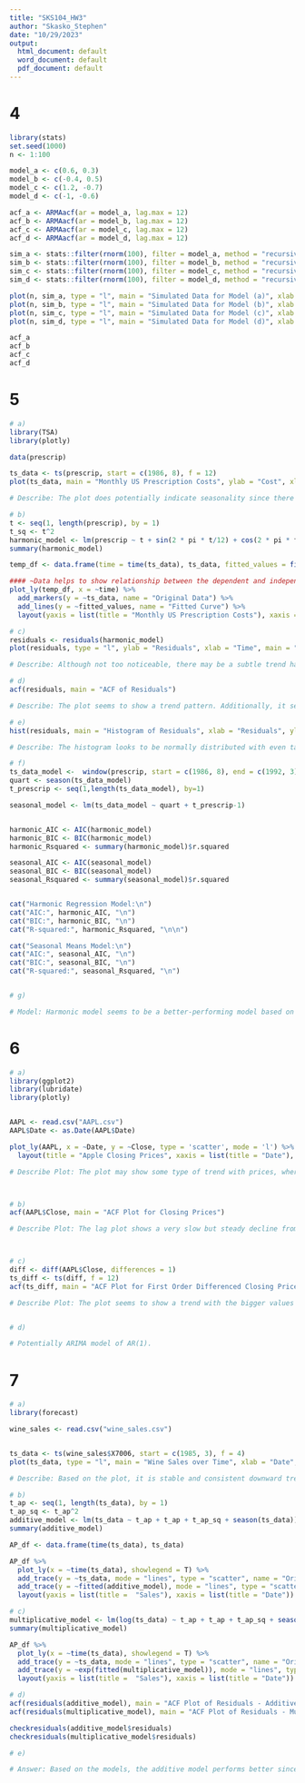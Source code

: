```yaml
---
title: "SKS104_HW3"
author: "Skasko_Stephen"
date: "10/29/2023"
output:
  html_document: default
  word_document: default
  pdf_document: default
---
```

# 4
```r
library(stats)
set.seed(1000)
n <- 1:100

model_a <- c(0.6, 0.3)
model_b <- c(-0.4, 0.5)
model_c <- c(1.2, -0.7)
model_d <- c(-1, -0.6)

acf_a <- ARMAacf(ar = model_a, lag.max = 12)
acf_b <- ARMAacf(ar = model_b, lag.max = 12)
acf_c <- ARMAacf(ar = model_c, lag.max = 12)
acf_d <- ARMAacf(ar = model_d, lag.max = 12)

sim_a <- stats::filter(rnorm(100), filter = model_a, method = "recursive")
sim_b <- stats::filter(rnorm(100), filter = model_b, method = "recursive")
sim_c <- stats::filter(rnorm(100), filter = model_c, method = "recursive")
sim_d <- stats::filter(rnorm(100), filter = model_d, method = "recursive")

plot(n, sim_a, type = "l", main = "Simulated Data for Model (a)", xlab = "Time", ylab = "Simulated Value")
plot(n, sim_b, type = "l", main = "Simulated Data for Model (b)", xlab = "Time", ylab = "Simulated Value")
plot(n, sim_c, type = "l", main = "Simulated Data for Model (c)", xlab = "Time", ylab = "Simulated Value")
plot(n, sim_d, type = "l", main = "Simulated Data for Model (d)", xlab = "Time", ylab = "Simulated Value")

acf_a
acf_b
acf_c
acf_d
```

\newpage


# 5
```r
# a)
library(TSA)
library(plotly)

data(prescrip)

ts_data <- ts(prescrip, start = c(1986, 8), f = 12)
plot(ts_data, main = "Monthly US Prescription Costs", ylab = "Cost", xlab = "Time")

# Describe: The plot does potentially indicate seasonality since there is a consistent and steady fluctuation every few years/cost over time. Some key pointers in the plot show a higher increasing cost steadily around the spring into summer but then drops towards fall into winter months. Also, there may be potential for cyclicity based on periods of the trend in similarities with dips around the end of each year.     

# b)
t <- seq(1, length(prescrip), by = 1)
t_sq <- t^2
harmonic_model <- lm(prescrip ~ t + sin(2 * pi * t/12) + cos(2 * pi * t/12) + t_sq)
summary(harmonic_model)

temp_df <- data.frame(time = time(ts_data), ts_data, fitted_values = fitted(harmonic_model))

#### ~Data helps to show relationship between the dependent and independent variables in a model ####
plot_ly(temp_df, x = ~time) %>%
  add_markers(y = ~ts_data, name = "Original Data") %>%
  add_lines(y = ~fitted_values, name = "Fitted Curve") %>%
  layout(yaxis = list(title = "Monthly US Prescription Costs"), xaxis = list(title = "Time"))

# c)
residuals <- residuals(harmonic_model)
plot(residuals, type = "l", ylab = "Residuals", xlab = "Time", main = "Residual Plot from Harmonic Regression Model")

# Describe: Although not too noticeable, there may be a subtle trend happening where we have two high peaks then decreases over a period of time. Based on this, there may be potential for cyclicity in the model over time. An interesting point at the high peak of over 1.0 in the y-axis of residuals. Also, the lowest point is interesting at -1.5 residual y-axis, which is both within the time span of 60 to 70. From these finding, the one thing showing is how much variability is going on in the plot.     

# d) 
acf(residuals, main = "ACF of Residuals")

# Describe: The plot seems to show a trend pattern. Additionally, it seems very constant and with low variability, along with a potential for seasonality. Based on the consistency but a little bit unstable in certain parts, there could be a potential for a little white noise. Also, most of the points fall within the blue lines parameters, which could indicate a trend as well, where the highest peak is 0.4 with a lowest at -0.4.  

# e)
hist(residuals, main = "Histogram of Residuals", xlab = "Residuals", ylab = "Frequency")

# Describe: The histogram looks to be normally distributed with even tails. One interesting thing is how far up the third and fourth bar is compared to the rest but still follows a normal distribution. The center peak is at around 25-30 frequency, while the lowest is at around around 1 frequency. Based on this, it may suggest potential for variability and skewness in the data.  

# f)
ts_data_model <-  window(prescrip, start = c(1986, 8), end = c(1992, 3))
quart <- season(ts_data_model) 
t_prescrip <- seq(1,length(ts_data_model), by=1)

seasonal_model <- lm(ts_data_model ~ quart + t_prescrip-1)


harmonic_AIC <- AIC(harmonic_model)
harmonic_BIC <- BIC(harmonic_model)
harmonic_Rsquared <- summary(harmonic_model)$r.squared

seasonal_AIC <- AIC(seasonal_model)
seasonal_BIC <- BIC(seasonal_model)
seasonal_Rsquared <- summary(seasonal_model)$r.squared


cat("Harmonic Regression Model:\n")
cat("AIC:", harmonic_AIC, "\n")
cat("BIC:", harmonic_BIC, "\n")
cat("R-squared:", harmonic_Rsquared, "\n\n")

cat("Seasonal Means Model:\n")
cat("AIC:", seasonal_AIC, "\n")
cat("BIC:", seasonal_BIC, "\n")
cat("R-squared:", seasonal_Rsquared, "\n")


# g)

# Model: Harmonic model seems to be a better-performing model based on the lower values of BIC and AIC.

```

\newpage

# 6
```r
# a) 
library(ggplot2)
library(lubridate)
library(plotly)


AAPL <- read.csv("AAPL.csv")
AAPL$Date <- as.Date(AAPL$Date)

plot_ly(AAPL, x = ~Date, y = ~Close, type = 'scatter', mode = 'l') %>%
  layout(title = "Apple Closing Prices", xaxis = list(title = "Date"), yaxis = list(title = "Closing Price"))

# Describe Plot: The plot may show some type of trend with prices, where price drops from August/October till December then begins to increase after January. This could imply seasonality based on certain months of the year with a steady and hard declines in November to December and pivots back up a lot from January to July. Also, this may indicate cyclicity with the regular trends and dips within the certain month periods in October and November, but unsure with the limited data of a one year period. 



# b) 
acf(AAPL$Close, main = "ACF Plot for Closing Prices")

# Describe Plot: The lag plot shows a very slow but steady decline from 0.9 to 0.8, which could indicate a decreasing trend. This could indicate a weak relationship over time with little to no white noise.   



# c)
diff <- diff(AAPL$Close, differences = 1)
ts_diff <- ts(diff, f = 12)
acf(ts_diff, main = "ACF Plot for First Order Differenced Closing Prices")

# Describe Plot: The plot seems to show a trend with the bigger values at -0.10 and smallest at 0.01. The trend pattern may indicate a potential for seasonality and some white noise. 


# d) 

# Potentially ARIMA model of AR(1).  

```
\newpage

# 7
```r
# a)
library(forecast)

wine_sales <- read.csv("wine_sales.csv")


ts_data <- ts(wine_sales$X7006, start = c(1985, 3), f = 4)
plot(ts_data, type = "l", main = "Wine Sales over Time", xlab = "Date", ylab = "Sales")

# Describe: Based on the plot, it is stable and consistent downward trend with cyclic behavior. From this, the additive model would be best to use with its consistency. 

# b)
t_ap <- seq(1, length(ts_data), by = 1)
t_ap_sq <- t_ap^2
additive_model <- lm(ts_data ~ t_ap + t_ap + t_ap_sq + season(ts_data))
summary(additive_model)

AP_df <- data.frame(time(ts_data), ts_data) 

AP_df %>% 
  plot_ly(x = ~time(ts_data), showlegend = T) %>%
  add_trace(y = ~ts_data, mode = "lines", type = "scatter", name = "Original Data") %>%
  add_trace(y = ~fitted(additive_model), mode = "lines", type = "scatter", name = "Fitted Curve") %>%
  layout(yaxis = list(title =  "Sales"), xaxis = list(title = "Date"))

# c)
multiplicative_model <- lm(log(ts_data) ~ t_ap + t_ap + t_ap_sq + season(ts_data))
summary(multiplicative_model)

AP_df %>% 
  plot_ly(x = ~time(ts_data), showlegend = T) %>%
  add_trace(y = ~ts_data, mode = "lines", type = "scatter", name = "Original Data") %>%
  add_trace(y = ~exp(fitted(multiplicative_model)), mode = "lines", type = "scatter", name = "Fitted Curve") %>%
  layout(yaxis = list(title =  "Sales"), xaxis = list(title = "Date"))

# d) 
acf(residuals(additive_model), main = "ACF Plot of Residuals - Additive Model")
acf(residuals(multiplicative_model), main = "ACF Plot of Residuals - Multiplicative Model")

checkresiduals(additive_model$residuals)
checkresiduals(multiplicative_model$residuals)

# e) 

# Answer: Based on the models, the additive model performs better since it shows a constant and steady trend, little to no white noise, and a more evenly normal distribution 

```

